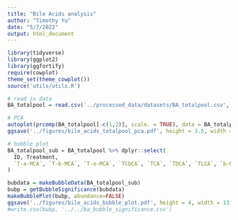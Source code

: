 ```yaml
---
title: "Bile Acids analysis"
author: "Timothy Yu"
date: "5/7/2022"
output: html_document
---
```

```r
library(tidyverse)
library(ggplot2)
library(ggfortify)
require(cowplot)
theme_set(theme_cowplot())
source('utils/utils.R')
```

```r
# read in data
BA_totalpool = read.csv('../processed_data/datasets/BA_totalpool.csv', header = TRUE, stringsAsFactors = FALSE, check.names = FALSE)
```

```r
# PCA
autoplot(prcomp(BA_totalpool[-c(1,2)], scale. = TRUE), data = BA_totalpool, colour = 'Treatment', size = 2.5) + scale_color_manual(values = c('black', '#3b9bb3', '#75af4f', '#e39225', '#c13b41'))
ggsave('../figures/bile_acids_totalpool_pca.pdf', height = 3.5, width = 5)
```

```r
# bubble plot
BA_totalpool_sub = BA_totalpool %>% dplyr::select(
  ID, Treatment,
  `T-a-MCA`, `T-b-MCA`, `T-o-MCA`, `TCDCA`, `TCA`, `TDCA`, `TLCA`, `b-MCA`, `CA`
)

bubdata = makeBubbleData(BA_totalpool_sub)
bubp = getBubbleSignificance(bubdata)
makeBubblePlot(bubp, abundance=FALSE)
ggsave('../figures/bile_acids_bubble_plot.pdf', height = 4, width = 13)
#write.csv(bubp, '../../ba_bubble_significance.csv')
```